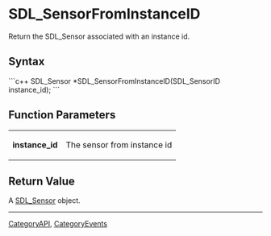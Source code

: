 <!-- pragma section-numbers off -->
<!-- pragma disable-camelcase -->

= SDL_SensorFromInstanceID =
Return the SDL_Sensor associated with an instance id.


== Syntax ==
```c++
SDL_Sensor *SDL_SensorFromInstanceID(SDL_SensorID instance_id);
```

== Function Parameters ==
{|
|'''instance_id'''
|The sensor from instance id
|}

== Return Value ==
A [[SDL_Sensor]] object.

----
[[CategoryAPI]], [[CategoryEvents]]
